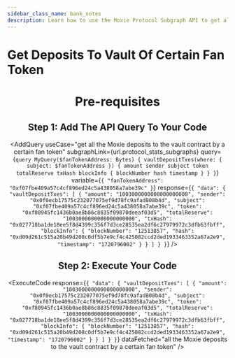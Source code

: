 ```yaml
---
sidebar_class_name: bank_notes
description: Learn how to use the Moxie Protocol Subgraph API to get all the Moxie deposits to the vault contract by a certain fan token on the Moxie protocol.
---
```



# Get Deposits To Vault Of Certain Fan Token

<Header
  useCase="get all the Moxie deposits to the vault contract by a certain fan token"
  apiName="Moxie Protocol Subgraph"
/>

# Pre-requisites

<Prerequisites apiName="Moxie Protocol Subgraph" />

## Step 1: Add The API Query To Your Code

<AddQuery
  useCase="get all the Moxie deposits to the vault contract by a certain fan token"
  subgraphLink={url.protocol_stats_subgraphs}
  query={`query MyQuery($fanTokenAddress: Bytes) {
  vaultDepositTxes(where: { subject: $fanTokenAddress }) {
    amount
    sender
    subject
    token
    totalReserve
    txHash
    blockInfo {
      blockNumber
      hash
      timestamp
    }
  }
}`}
  variable={`{
  "fanTokenAddress": "0xf07fbe409a57c4cf896ed24c5a438058a7abe39c"
}`}
  response={`{
  "data": {
    "vaultDepositTxes": [
      {
        "amount": "1003000000000000000000",
        "sender": "0x0f0ecb17575c232077075ef9d78fc9afad808b4d",
        "subject": "0xf07fbe409a57c4cf896ed24c5a438058a7abe39c",
        "token": "0xf80945fc1436b0ae8b86c8835f09870deeaf03d5",
        "totalReserve": "1003000000000000000000",
        "txHash": "0x027718ba1de18ee5f8d4399c356f7d3ce28535ea2df6c27979972c3dfb63fbff",
        "blockInfo": {
          "blockNumber": "12513857",
          "hash": "0xd09d261c515a20b49d208c0df5b7e9cf4c425082ccd2ded1933463352a67a2e9",
          "timestamp": "1720796002"
        }
      }
    ]
  }
}`}
/>

## Step 2: Execute Your Code

<ExecuteCode
  response={`{
  "data": {
    "vaultDepositTxes": [
      {
        "amount": "1003000000000000000000",
        "sender": "0x0f0ecb17575c232077075ef9d78fc9afad808b4d",
        "subject": "0xf07fbe409a57c4cf896ed24c5a438058a7abe39c",
        "token": "0xf80945fc1436b0ae8b86c8835f09870deeaf03d5",
        "totalReserve": "1003000000000000000000",
        "txHash": "0x027718ba1de18ee5f8d4399c356f7d3ce28535ea2df6c27979972c3dfb63fbff",
        "blockInfo": {
          "blockNumber": "12513857",
          "hash": "0xd09d261c515a20b49d208c0df5b7e9cf4c425082ccd2ded1933463352a67a2e9",
          "timestamp": "1720796002"
        }
      }
    ]
  }
}`}
  dataFetched="all the Moxie deposits to the vault contract by a certain fan token"
/>

<DeveloperSupport />
